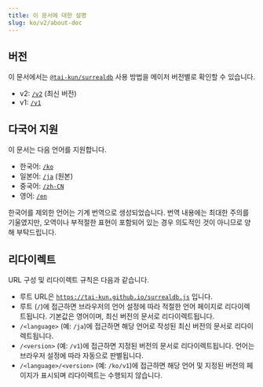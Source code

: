 ```yaml
---
title: 이 문서에 대한 설명
slug: ko/v2/about-doc
---
```


## 버전

이 문서에서는 [`@tai-kun/surrealdb`](https://www.npmjs.com/package/@tai-kun/surrealdb) 사용 방법을 메이저 버전별로 확인할 수 있습니다.

- v2: [`/v2`](https://tai-kun.github.io/surrealdb.js/v2) (최신 버전)
- v1: [`/v1`](https://tai-kun.github.io/surrealdb.js/v1)

## 다국어 지원

이 문서는 다음 언어를 지원합니다.

- 한국어: [`/ko`](https://tai-kun.github.io/surrealdb.js/ko)
- 일본어: [`/ja`](https://tai-kun.github.io/surrealdb.js/ja) (원본)
- 중국어: [`/zh-CN`](https://tai-kun.github.io/surrealdb.js/zh-CN)
- 영어: [`/en`](https://tai-kun.github.io/surrealdb.js/en)

한국어를 제외한 언어는 기계 번역으로 생성되었습니다. 번역 내용에는 최대한 주의를 기울였지만, 오역이나 부적절한 표현이 포함되어 있는 경우 의도적인 것이 아니므로 양해 부탁드립니다.


## 리다이렉트

URL 구성 및 리다이렉트 규칙은 다음과 같습니다.

- 루트 URL은 [`https://tai-kun.github.io/surrealdb.js`](https://tai-kun.github.io/surrealdb.js) 입니다.
- 루트 (`/`)에 접근하면 브라우저의 언어 설정에 따라 적절한 언어 페이지로 리다이렉트됩니다. 기본값은 영어이며, 최신 버전의 문서로 리다이렉트됩니다.
- `/<language>` (예: `/ja`)에 접근하면 해당 언어로 작성된 최신 버전의 문서로 리다이렉트됩니다.
- `/<version>` (예: `/v1`)에 접근하면 지정된 버전의 문서로 리다이렉트됩니다. 언어는 브라우저 설정에 따라 자동으로 판별됩니다.
- `/<language>/<version>` (예: `/ko/v1`)에 접근하면 해당 언어 및 지정된 버전의 페이지가 표시되며 리다이렉트는 수행되지 않습니다.
